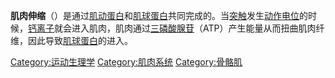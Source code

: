{{expand|time=2016-07-11T07:30:34+00:00}}
'''肌肉伸缩'''（{{lang-en|Muscle contraction}}）是通过[[肌动蛋白|肌动蛋白]]和[[肌球蛋白|肌球蛋白]]共同完成的。当[[突触|突触]]发生[[动作电位|动作电位]]的时候，[[钙离子|钙离子]]就会进入肌肉，肌肉通过[[三磷酸腺苷|三磷酸腺苷]]（ATP）产生能量从而扭曲肌肉纤维，因此导致[[肌球蛋白|肌球蛋白]]的进入。

{{Biology-stub}}
{{肌肉系统}}

[[Category:运动生理学|Category:运动生理学]]
[[Category:肌肉系统|Category:肌肉系统]]
[[Category:骨骼肌|Category:骨骼肌]]